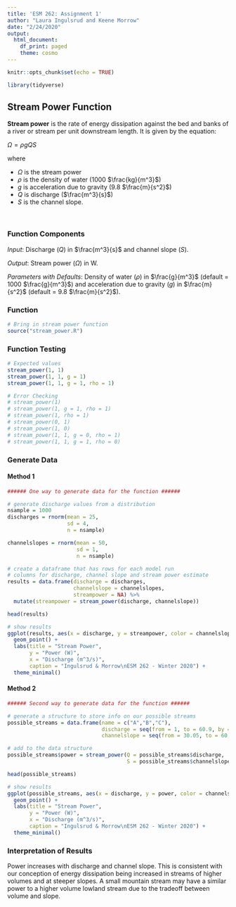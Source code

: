 ```yaml
---
title: 'ESM 262: Assignment 1'
author: "Laura Ingulsrud and Keene Morrow"
date: "2/24/2020"
output:
  html_document:
    df_print: paged
    theme: cosmo
---
```


<style>
h1.title{
    text-align: center
  }
h4.author{
    text-align: center
  }
h4.date{
    text-align: center
  }
</style>

```r
knitr::opts_chunk$set(echo = TRUE)

library(tidyverse)
```

## Stream Power Function

**Stream power** is the rate of energy dissipation against the bed and banks of a river or stream per unit downstream length. It is given by the equation:

$\Omega =\rho gQS$

where 

- $\Omega$ is the stream power
- $\rho$ is the density of water (1000 $\frac{kg}{m^3}$)
- $g$ is acceleration due to gravity (9.8 $\frac{m}{s^2}$)
- $Q$ is discharge ($\frac{m^3}{s}$)
- $S$ is the channel slope.

&nbsp;

### Function Components
*Input*: Discharge ($Q$) in $\frac{m^3}{s}$ and channel slope ($S$).

*Output*: Stream power ($\Omega$) in W.

*Parameters with Defaults*: Density of water ($\rho$) in $\frac{g}{m^3}$ (default = 1000 $\frac{g}{m^3}$) and acceleration due to gravity ($g$) in $\frac{m}{s^2}$ (default = 9.8 $\frac{m}{s^2}$).

### Function

```r

# Bring in stream power function
source("stream_power.R")

```

### Function Testing
```r
# Expected values
stream_power(1, 1)
stream_power(1, 1, g = 1)
stream_power(1, 1, g = 1, rho = 1)

# Error Checking
# stream_power(1)
# stream_power(1, g = 1, rho = 1)
# stream_power(1, rho = 1)
# stream_power(0, 1)
# stream_power(1, 0)
# stream_power(1, 1, g = 0, rho = 1)
# stream_power(1, 1, g = 1, rho = 0)

```


### Generate Data

#### Method 1
```r

###### One way to generate data for the function ######

# generate discharge values from a distribution
nsample = 1000
discharges = rnorm(mean = 25,
                   sd = 4,
                   n = nsample)

channelslopes = rnorm(mean = 50,
                      sd = 1,
                      n = nsample)

# create a dataframe that has rows for each model run
# columns for discharge, channel slope and stream power estimate
results = data.frame(discharge = discharges,
                     channelslope = channelslopes,
                     streampower = NA) %>%
  mutate(streampower = stream_power(discharge, channelslope))

head(results)

# show results                         
ggplot(results, aes(x = discharge, y = streampower, color = channelslope), alpha = 0.5) +
  geom_point() +
  labs(title = "Stream Power",
       y = "Power (W)",
       x = "Discharge (m^3/s)",
       caption = "Ingulsrud & Morrow\nESM 262 - Winter 2020") +
  theme_minimal()

```

#### Method 2
```r

###### Second way to generate data for the function ######

# generate a structure to store info on our possible streams
possible_streams = data.frame(name = c("A","B","C"),
                              discharge = seq(from = 1, to = 60.9, by = 0.1),
                              channelslope = seq(from = 30.05, to = 60, by = 0.05))

# add to the data structure
possible_streams$power = stream_power(Q = possible_streams$discharge,
                                      S = possible_streams$channelslope)

head(possible_streams)

# show results                         
ggplot(possible_streams, aes(x = discharge, y = power, color = channelslope)) +
  geom_point() +
  labs(title = "Stream Power",
       y = "Power (W)",
       x = "Discharge (m^3/s)",
       caption = "Ingulsrud & Morrow\nESM 262 - Winter 2020") +
  theme_minimal()

```

### Interpretation of Results

Power increases with discharge and channel slope.  This is consistent with our conception of energy dissipation being increased in streams of higher volumes and at steeper slopes.  A small mountain stream may have a similar power to a higher volume lowland stream due to the tradeoff between volume and slope.


